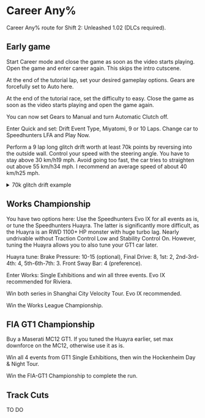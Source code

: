 # Career Any%

Career Any% route for Shift 2: Unleashed 1.02 (DLCs required).

## Early game

Start Career mode and close the game as soon as the video starts playing. Open the game and enter career again. This skips the intro cutscene.

At the end of the tutorial lap, set your desired gameplay options. Gears are forcefully set to Auto here.

At the end of the tutorial race, set the difficulty to easy. Close the game as soon as the video starts playing and open the game again.

You can now set Gears to Manual and turn Automatic Clutch off.

Enter Quick and set: Drift Event Type, Miyatomi, 9 or 10 Laps. Change car to Speedhunters LFA and Play Now.

Perform a 9 lap long glitch drift worth at least 70k points by reversing into the outside wall. Control your speed with the steering angle. You have to stay above <span class="tooltip">30 km/h<span class="tooltiptext">19 mph</span></span>. Avoid going too fast, the car tries to straighten out above <span class="tooltip">55 km/h<span class="tooltiptext">34 mph</span></span>. I recommend an average speed of about <span class="tooltip">40 km/h<span class="tooltiptext">25 mph</span></span>.

<details>
<summary>70k glitch drift example</summary>
<div class="container-169">
<iframe class="responsive-iframe" src="https://www.youtube.com/embed/l3e0lWKf7A8?si=-EZvqn0G8c8RbrN5" title="YouTube video player" loading="lazy" frameBorder="0" allow="accelerometer; autoplay; clipboard-write; encrypted-media; gyroscope; picture-in-picture; web-share" referrerPolicy="strict-origin-when-cross-origin" allowFullScreen></iframe>
</div>
</details>

## Works Championship

You have two options here: Use the Speedhunters Evo IX for all events as is, or tune the Speedhunters Huayra. The latter is significantly more difficult, as the Huayra is an RWD 1100+ HP monster with huge turbo lag. Nearly undrivable without Traction Control Low and Stability Control On. However, tuning the Huayra allows you to also tune your GT1 car later.

Huayra tune: Brake Pressure: 10-15 (optional), Final Drive: 8, 1st: 2, 2nd-3rd-4th: 4, 5th-6th-7th: 3. Front Sway Bar: 4 (preference).

Enter Works: Single Exhibitions and win all three events. Evo IX recommended for Riviera.

Win both series in Shanghai City Velocity Tour. Evo IX recommended.

Win the Works League Championship.

## FIA GT1 Championship

Buy a Maserati MC12 GT1. If you tuned the Huayra earlier, set max downforce on the MC12, otherwise use it as is.

Win all 4 events from GT1 Single Exhibitions, then win the Hockenheim Day & Night Tour.

Win the FIA-GT1 Championship to complete the run.

## Track Cuts

TO DO

